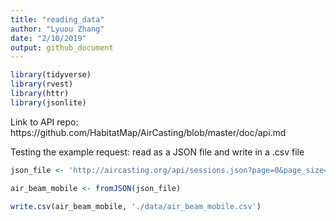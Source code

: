 ```yaml
---
title: "reading_data"
author: "Lyuou Zhang"
date: "2/10/2019"
output: github_document
---
```


```r
library(tidyverse)
library(rvest)
library(httr)
library(jsonlite)

```

Link to API repo:
https://github.com/HabitatMap/AirCasting/blob/master/doc/api.md

Testing the example request: read as a JSON file and write in a .csv file

```r

json_file <- 'http://aircasting.org/api/sessions.json?page=0&page_size=50&q[measurements]=true&q[time_from]=0&q[time_to]=1439&q[day_from]=0&q[day_to]=355&q[usernames]=HHHDenver&q[location]=Denver&q[sensor_name]=AirBeam-PM&q[unit_symbol]=µg/m³'

air_beam_mobile <- fromJSON(json_file)

write.csv(air_beam_mobile, './data/air_beam_mobile.csv')
```


```r




```




